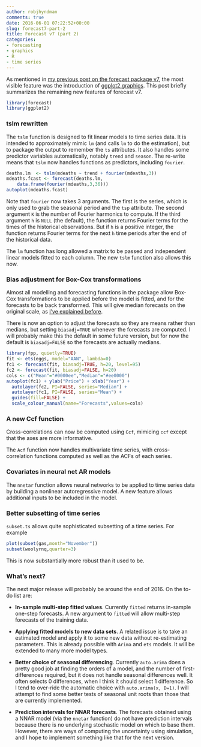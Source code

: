 ```yaml
---
author: robjhyndman
comments: true
date: 2016-06-01 07:22:52+00:00
slug: forecast7-part-2
title: Forecast v7 (part 2)
categories:
- forecasting
- graphics
- R
- time series
---
```


As mentioned in [my previous post on the forecast package v7](https://robjhyndman.com/hyndsight/forecast7-ggplot2/), the most visible feature was the introduction of [ggplot2 graphics](http://ggplot2.org/). This post briefly summarizes the remaining new features of forecast v7.

```r
library(forecast)
library(ggplot2)
```

### tslm rewritten

The `tslm` function is designed to fit linear models to time series data. It is intended to approximately mimic `lm` (and  calls `lm` to do the estimation), but to package the output to remember the `ts` attributes. It also handles some predictor variables automatically, notably `trend` and `season`. The re-write means that `tslm` now handles functions as predictors, including `fourier`.

```r
deaths.lm  <- tslm(mdeaths ~ trend + fourier(mdeaths,3))
mdeaths.fcast <- forecast(deaths.lm,
    data.frame(fourier(mdeaths,3,36)))
autoplot(mdeaths.fcast)
```

Note that `fourier` now takes 3 arguments. The first is the series, which is only used to grab the seasonal period and the `tsp` attribute. The second argument `K` is the number of Fourier harmonics to compute. If the third argument `h` is `NULL` (the default), the function returns Fourier terms for the times of the historical observations. But if `h` is a positive integer, the function returns Fourier terms for the next `h` time periods after the end of the historical data.

The `lm` function has long allowed a matrix to be passed and independent linear models fitted to each column. The new `tslm` function also allows this now.

### Bias adjustment for Box-Cox transformations

Almost all modelling and forecasting functions in the package allow Box-Cox transformations to be applied before the model is fitted, and for the forecasts to be back transformed. This will give median forecasts on the original scale, as [I've explained before](https://robjhyndman.com/hyndsight/backtransforming/).

There is now an option to adjust the forecasts so they are means rather than medians, but setting `biasadj=TRUE` whenever the forecasts are computed. I will probably make this the default in some future version, but for now the default is `biasadj=FALSE` so the forecasts are actually medians.

```r
library(fpp, quietly=TRUE)
fit <- ets(eggs, model="AAN", lambda=0)
fc1 <- forecast(fit, biasadj=TRUE, h=20, level=95)
fc2 <- forecast(fit, biasadj=FALSE, h=20)
cols <- c("Mean"="#0000ee","Median"="#ee0000")
autoplot(fc1) + ylab("Price") + xlab("Year") +
  autolayer(fc2, PI=FALSE, series="Median") +
  autolayer(fc1, PI=FALSE, series="Mean") +
  guides(fill=FALSE) +
  scale_colour_manual(name="Forecasts",values=cols)
```

### A new Ccf function

Cross-correlations can now be computed using `Ccf`, mimicing `ccf` except that the axes are more informative.

The `Acf` function now handles multivariate time series, with cross-correlation functions computed as well as the ACFs of each series.

### Covariates in neural net AR models

The `nnetar` function allows neural networks to be applied to time series data by building a nonlinear autoregressive model. A new feature allows additional inputs to be included in the model.

### Better subsetting of time series

`subset.ts` allows quite sophisticated subsetting of a time series. For example

```r
plot(subset(gas,month="November"))
subset(woolyrnq,quarter=3)
```

This is now substantially more robust than it used to be.

### What's next?

The next major release will probably be around the end of 2016. On the to-do list are:

  * **In-sample multi-step fitted values**. Currently `fitted` returns in-sample one-step forecasts. A new argument to `fitted` will allow multi-step forecasts of the training data.

  * **Applying fitted models to new data sets**. A related issue is to take an estimated model and apply it to some new data without re-estimating parameters. This is already possible with `Arima` and `ets` models. It will be extended to many more model types.

  * **Better choice of seasonal differencing**. Currently `auto.arima` does a pretty good job at finding the orders of a model, and the number of first-differences required, but it does not handle seasonal differences well. It often selects 0 differences, when I think it should select 1 difference. So I tend to over-ride the automatic choice with `auto.arima(x, D=1)`. I will attempt to find some better tests of seasonal unit roots than those that are currently implemented.

  * **Prediction intervals for NNAR forecasts**. The forecasts obtained using a NNAR model (via the `nnetar` function) do not have prediction intervals because there is no underlying stochastic model on which to base them. However, there are ways of computing the uncertainty using simulation, and I hope to implement something like that for the next version.

